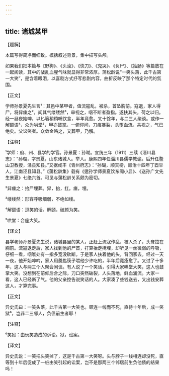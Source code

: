 ```yaml
---
---
---
```

title: 诸城某甲
---




【题解】


本篇写得简净而细致。概括叙述背景，集中描写头颅。

如果我们把本篇与《野狗》、《头滚》、《快刀》、《鬼哭》、《负尸》、《抽肠》等篇放在一起阅读，其中的战乱血腥气味就显得非常浓厚。蒲松龄说“一笑头落，此千古第一大笑”，是含着眼泪，以喜剧方式抒写悲剧内容，曲折反映了那个特定时代的氛围。


【正文】

学师孙景夏先生言¹：其邑中某甲者，值流寇乱，被杀，首坠胸前。寇退，家人得尸，将舁瘗之²，闻其气缕缕然³，审视之，咽不断者盈指。遂扶其头，荷之以归。经一昼夜始呻，以匕箸稍稍哺饮食，半年竟愈。又十馀年，与二三人聚谈。或作一解颐语⁴，众为哄堂⁵，甲亦鼓掌。一俯仰间，刀痕暴裂，头堕血流。共视之，气已绝矣。父讼笑者。众敛金赂之，又葬甲，乃解。

【注释】


¹学师：府、州、县学的学官。孙景夏：孙瑚。宣统三年（1911）三续《淄川县志》：“孙瑚，字景夏，山东诸城人。举人。康熙四年任淄川县儒学教谕。后升任鳌山卫教授，泾县知县。”又据咸丰《青州府志》：“孙瑚，顺天榜，顺治十四年丁酉举人，江南泾县知县。”《蒲松龄集》载有《邀孙学师景夏饮东阁小启》、《送孙广文先生景夏》七绝六首。可见与蒲松龄关系颇为密切。

²舁瘗之：抬尸埋葬。舁，抬，扛。瘗，埋。

³缕缕然：形容呼吸细弱，不绝如缕。

⁴解颐语：逗笑的话。解颐，破颜为笑。

⁵哄堂：合座大笑。





【译文】


县学老师孙景夏先生说，诸城县里的某人，正赶上流寇作乱，被人杀了，头耷拉在胸前。流寇退走后，家人找到他的尸首，打算抬走掩埋，却听见一丝微弱的呼吸，仔细一看，咽喉处有一指多宽没砍断。于是家人扶着他的头，背回家去。经过一天一夜，他开始呻吟，家人用羹匙筷子喂他少许吃的，半年后竟痊愈了。又过了十多年，这人与两三个人聚会闲谈。有人说了一个笑话，引得大家哄堂大笑，这人也鼓掌大笑。没想到在前仰后合之际，刀口突然破裂，人头落地，鲜血涌流。大家一看，这人已经断了气。他的父亲控告说笑话的人。大家凑了些钱送去，又出钱安葬这人，才算完事。


【正文】

异史氏曰：一笑头落，此千古第一大笑也。颈连一线而不死，直待十年后，成一笑狱⁶，岂非二三邻人，负债前生者耶！

【注释】


⁶笑狱：由玩笑造成的诉讼。狱，讼案。





【译文】


异史氏说：一笑把头笑掉了，这是千古第一大笑呀。头与脖子一线相连却没死，直等到十年后促成了一桩由笑引起的讼案，岂不是那两三个邻居前生负他债的结果吗！